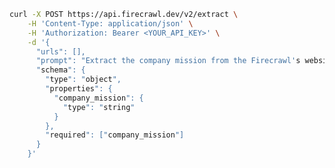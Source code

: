 ```bash cURL
curl -X POST https://api.firecrawl.dev/v2/extract \
    -H 'Content-Type: application/json' \
    -H 'Authorization: Bearer <YOUR_API_KEY>' \
    -d '{
      "urls": [],
      "prompt": "Extract the company mission from the Firecrawl's website.",
      "schema": {
        "type": "object",
        "properties": {
          "company_mission": {
            "type": "string"
          }
        },
        "required": ["company_mission"]
      }
    }'
```
